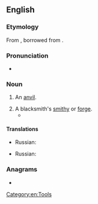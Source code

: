 ==English==

===Etymology===
From {{inh|en|enm|}}, borrowed from {{der|en|non|steði}}.

===Pronunciation===
* {{IPA|en|/ˈstɪðɪ/}}

===Noun===
{{en-noun|stithies}}

# An [[anvil]].
#: {{rfquotek|en|Sir Walter Scott}}
# A blacksmith's [[smithy]] or [[forge]].
#* {{RQ:Shakespeare Hamlet|III|ii|passage=As foul as Vulcan's '''stithy'''.}}

====Translations====
{{trans-top|an anvil}}
* Russian: {{t+|ru|накова́льня|f}}
{{trans-mid}}
{{trans-bottom}}

{{trans-top|smithy or forge}}
* Russian: {{t+|ru|ку́зница|f}}
{{trans-mid}}
{{trans-bottom}}

===Anagrams===
* {{anagrams|en|a=histty|shitty}}

[[Category:en:Tools]]